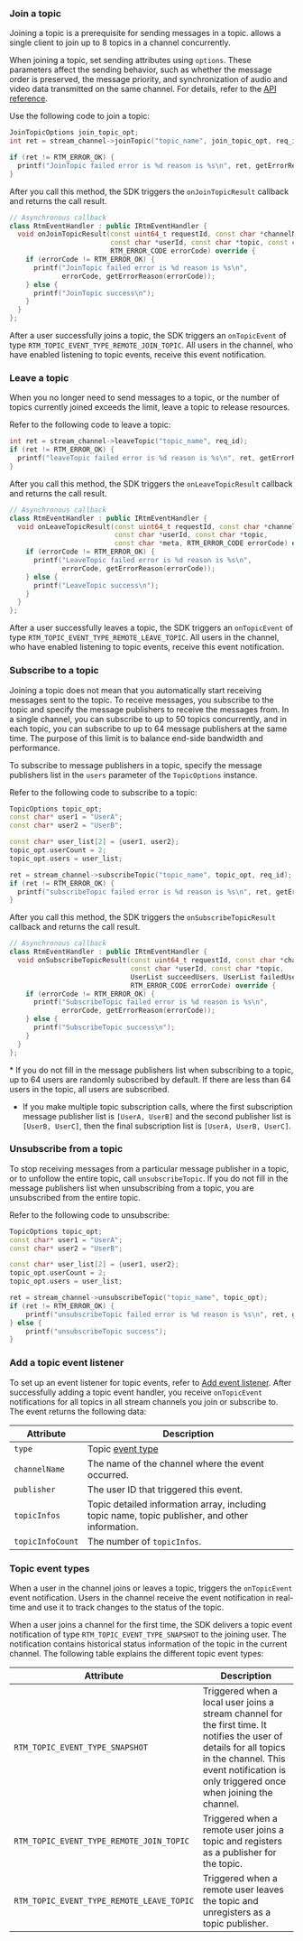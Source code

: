 <PlatformWrapper platform="linux-cpp">

### Join a topic

Joining a topic is a prerequisite for sending messages in a topic. <Vg k="SIG" /> allows a single client to join up to 8 topics in a channel concurrently. 

When joining a topic, set sending attributes using `options`. These parameters affect the sending behavior, such as whether the message order is preserved, the message priority, and synchronization of audio and video data transmitted on the same channel. For details, refer to the [API reference](../reference/api#topicjoinpropsag_platform).

Use the following code to join a topic:

```cpp
JoinTopicOptions join_topic_opt;
int ret = stream_channel->joinTopic("topic_name", join_topic_opt, req_id);

if (ret != RTM_ERROR_OK) {
  printf("JoinTopic failed error is %d reason is %s\n", ret, getErrorReason(ret));
}
```

After you call this method, the SDK triggers the `onJoinTopicResult` callback and returns the call result.

```cpp
// Asynchronous callback
class RtmEventHandler : public IRtmEventHandler {
  void onJoinTopicResult(const uint64_t requestId, const char *channelName, 
                         const char *userId, const char *topic, const char *meta, 
                         RTM_ERROR_CODE errorCode) override {
    if (errorCode != RTM_ERROR_OK) {
      printf("JoinTopic failed error is %d reason is %s\n", 
             errorCode, getErrorReason(errorCode));
    } else {
      printf("JoinTopic success\n");
    }
  }
};
```

After a user successfully joins a topic, the SDK triggers an `onTopicEvent` of type `RTM_TOPIC_EVENT_TYPE_REMOTE_JOIN_TOPIC`. All users in the channel, who have enabled listening to topic events, receive this event notification.

### Leave a topic

When you no longer need to send messages to a topic, or the number of topics currently joined exceeds the limit, leave a topic to release resources. 

Refer to the following code to leave a topic:

```cpp
int ret = stream_channel->leaveTopic("topic_name", req_id);
if (ret != RTM_ERROR_OK) {
  printf("leaveTopic failed error is %d reason is %s\n", ret, getErrorReason(ret));
}
```

After you call this method, the SDK triggers the `onLeaveTopicResult` callback and returns the call result.

```cpp
// Asynchronous callback
class RtmEventHandler : public IRtmEventHandler {
  void onLeaveTopicResult(const uint64_t requestId, const char *channelName, 
                          const char *userId, const char *topic, 
                          const char *meta, RTM_ERROR_CODE errorCode) override {
    if (errorCode != RTM_ERROR_OK) {
      printf("LeaveTopic failed error is %d reason is %s\n", 
             errorCode, getErrorReason(errorCode));
    } else {
      printf("LeaveTopic success\n");
    }
  }
};
```

After a user successfully leaves a topic, the SDK triggers an `onTopicEvent` of type `RTM_TOPIC_EVENT_TYPE_REMOTE_LEAVE_TOPIC`. All users in the channel, who have enabled listening to topic events, receive this event notification.

### Subscribe to a topic
Joining a topic does not mean that you automatically start receiving messages sent to the topic. To receive messages, you subscribe to the topic and specify the message publishers to receive the messages from. In a single channel, you can subscribe to up to 50 topics concurrently, and in each topic, you can subscribe to up to 64 message publishers at the same time. The purpose of this limit is to balance end-side bandwidth and performance.

To subscribe to message publishers in a topic, specify the message publishers list in the `users` parameter of the `TopicOptions` instance. 

Refer to the following code to subscribe to a topic:

```cpp
TopicOptions topic_opt;
const char* user1 = "UserA";
const char* user2 = "UserB";

const char* user_list[2] = {user1, user2};
topic_opt.userCount = 2;
topic_opt.users = user_list;

ret = stream_channel->subscribeTopic("topic_name", topic_opt, req_id);
if (ret != RTM_ERROR_OK) {
  printf("subscribeTopic failed error is %d reason is %s\n", ret, getErrorReason(ret));
}
```

After you call this method, the SDK triggers the `onSubscribeTopicResult` callback and returns the call result.

```cpp
// Asynchronous callback
class RtmEventHandler : public IRtmEventHandler {
  void onSubscribeTopicResult(const uint64_t requestId, const char *channelName, 
                              const char *userId, const char *topic, 
                              UserList succeedUsers, UserList failedUsers, 
                              RTM_ERROR_CODE errorCode) override {
    if (errorCode != RTM_ERROR_OK) {
      printf("SubscribeTopic failed error is %d reason is %s\n", 
             errorCode, getErrorReason(errorCode));
    } else {
      printf("SubscribeTopic success\n");
    }
  }
};
```

<Admonition>
* If you do not fill in the message publishers list when subscribing to a topic, up to 64 users are randomly subscribed by default. If there are less than 64 users in the topic, all users are subscribed. 

* If you make multiple topic subscription calls, where the first subscription message publisher list is `[UserA, UserB]` and the second publisher list is `[UserB, UserC]`, then the final subscription list is `[UserA, UserB, UserC]`.
</Admonition>

### Unsubscribe from a topic

To stop receiving messages from a particular message publisher in a topic, or to unfollow the entire topic, call `unsubscribeTopic`. If you do not fill in the message publishers list when unsubscribing from a topic, you are unsubscribed from the entire topic.

Refer to the following code to unsubscribe:

```cpp
TopicOptions topic_opt;
const char* user1 = "UserA";
const char* user2 = "UserB";

const char* user_list[2] = {user1, user2};
topic_opt.userCount = 2;
topic_opt.users = user_list;

ret = stream_channel->unsubscribeTopic("topic_name", topic_opt);
if (ret != RTM_ERROR_OK) {
    printf("unsubscribeTopic failed error is %d reason is %s\n", ret, getErrorReason(ret));
} else {
    printf("unsubscribeTopic success");
}
```

### Add a topic event listener

To set up an event listener for topic events, refer to [Add event listener](../get-started/add-event-listener). After successfully adding a topic event handler, you receive `onTopicEvent` notifications for all topics in all stream channels you join or subscribe to. The event returns the following data:

| Attribute     | Description           |
|---------------|-----------------------|
| `type`        | Topic [event type](#topic-event-types) |
| `channelName` | The name of the channel where the event occurred.  |
| `publisher`   | The user ID that triggered this event.  |
| `topicInfos`  | Topic detailed information array, including topic name, topic publisher, and other information. |
| `topicInfoCount`   | The number of `topicInfos`. |

### Topic event types

When a user in the channel joins or leaves a topic, <Vg k="SIG" /> triggers the `onTopicEvent` event notification. Users in the channel receive the event notification in real-time and use it to track changes to the status of the topic.

When a user joins a channel for the first time, the SDK delivers a topic event notification of type `RTM_TOPIC_EVENT_TYPE_SNAPSHOT` to the joining user. The notification contains historical status information of the topic in the current channel. The following table explains the different topic event types:

| Attribute     | Description           |
|---------------|-----------------------|
| `RTM_TOPIC_EVENT_TYPE_SNAPSHOT` | Triggered when a local user joins a stream channel for the first time. It notifies the user of details for all topics in the channel. This event notification is only triggered once when joining the channel. |
| `RTM_TOPIC_EVENT_TYPE_REMOTE_JOIN_TOPIC` | Triggered when a remote user joins a topic and registers as a publisher for the topic. |
| `RTM_TOPIC_EVENT_TYPE_REMOTE_LEAVE_TOPIC` | Triggered when a remote user leaves the topic and unregisters as a topic publisher. |

</PlatformWrapper>
